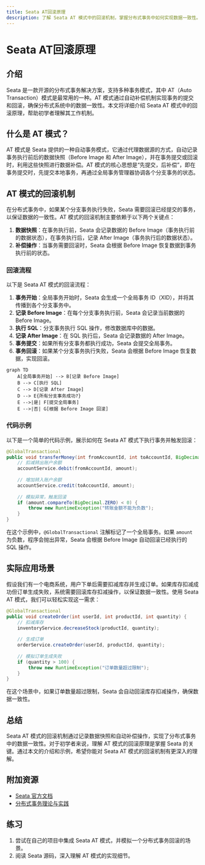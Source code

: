 ```yaml
---
title: Seata AT回滚原理
description: 了解 Seata AT 模式中的回滚机制，掌握分布式事务中如何实现数据一致性。
---
```


# Seata AT回滚原理

## 介绍

Seata 是一款开源的分布式事务解决方案，支持多种事务模式，其中 AT（Auto Transaction）模式是最常用的一种。AT 模式通过自动补偿机制实现事务的提交和回滚，确保分布式系统中的数据一致性。本文将详细介绍 Seata AT 模式中的回滚原理，帮助初学者理解其工作机制。

## 什么是 AT 模式？

AT 模式是 Seata 提供的一种自动事务模式，它通过代理数据源的方式，自动记录事务执行前后的数据快照（Before Image 和 After Image），并在事务提交或回滚时，利用这些快照进行数据补偿。AT 模式的核心思想是“先提交，后补偿”，即在事务提交时，先提交本地事务，再通过全局事务管理器协调各个分支事务的状态。

## AT 模式的回滚机制

在分布式事务中，如果某个分支事务执行失败，Seata 需要回滚已经提交的事务，以保证数据的一致性。AT 模式的回滚机制主要依赖于以下两个关键点：

1. **数据快照**：在事务执行前，Seata 会记录数据的 Before Image（事务执行前的数据状态），在事务执行后，记录 After Image（事务执行后的数据状态）。
2. **补偿操作**：当事务需要回滚时，Seata 会根据 Before Image 恢复数据到事务执行前的状态。

### 回滚流程

以下是 Seata AT 模式的回滚流程：

1. **事务开始**：全局事务开始时，Seata 会生成一个全局事务 ID（XID），并将其传播到各个分支事务中。
2. **记录 Before Image**：在每个分支事务执行前，Seata 会记录当前数据的 Before Image。
3. **执行 SQL**：分支事务执行 SQL 操作，修改数据库中的数据。
4. **记录 After Image**：在 SQL 执行后，Seata 会记录数据的 After Image。
5. **事务提交**：如果所有分支事务都执行成功，Seata 会提交全局事务。
6. **事务回滚**：如果某个分支事务执行失败，Seata 会根据 Before Image 恢复数据，实现回滚。

```mermaid
graph TD
    A[全局事务开始] --> B[记录 Before Image]
    B --> C[执行 SQL]
    C --> D[记录 After Image]
    D --> E{所有分支事务成功?}
    E -->|是| F[提交全局事务]
    E -->|否| G[根据 Before Image 回滚]
```

### 代码示例

以下是一个简单的代码示例，展示如何在 Seata AT 模式下执行事务并触发回滚：

```java
@GlobalTransactional
public void transferMoney(int fromAccountId, int toAccountId, BigDecimal amount) {
    // 扣减转出账户余额
    accountService.debit(fromAccountId, amount);
    
    // 增加转入账户余额
    accountService.credit(toAccountId, amount);
    
    // 模拟异常，触发回滚
    if (amount.compareTo(BigDecimal.ZERO) < 0) {
        throw new RuntimeException("转账金额不能为负数");
    }
}
```

在这个示例中，`@GlobalTransactional` 注解标记了一个全局事务。如果 `amount` 为负数，程序会抛出异常，Seata 会根据 Before Image 自动回滚已经执行的 SQL 操作。

## 实际应用场景

假设我们有一个电商系统，用户下单后需要扣减库存并生成订单。如果库存扣减成功但订单生成失败，系统需要回滚库存扣减操作，以保证数据一致性。使用 Seata AT 模式，我们可以轻松实现这一需求：

```java
@GlobalTransactional
public void createOrder(int userId, int productId, int quantity) {
    // 扣减库存
    inventoryService.decreaseStock(productId, quantity);
    
    // 生成订单
    orderService.createOrder(userId, productId, quantity);
    
    // 模拟订单生成失败
    if (quantity > 100) {
        throw new RuntimeException("订单数量超过限制");
    }
}
```

在这个场景中，如果订单数量超过限制，Seata 会自动回滚库存扣减操作，确保数据一致性。

## 总结

Seata AT 模式的回滚机制通过记录数据快照和自动补偿操作，实现了分布式事务中的数据一致性。对于初学者来说，理解 AT 模式的回滚原理是掌握 Seata 的关键。通过本文的介绍和示例，希望你能对 Seata AT 模式的回滚机制有更深入的理解。

## 附加资源

- [Seata 官方文档](https://seata.io/zh-cn/docs/overview/what-is-seata.html)
- [分布式事务理论与实践](https://time.geekbang.org/column/intro/100030401)

## 练习

1. 尝试在自己的项目中集成 Seata AT 模式，并模拟一个分布式事务回滚的场景。
2. 阅读 Seata 源码，深入理解 AT 模式的实现细节。